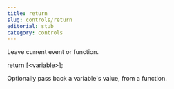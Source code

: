 ```yaml
---
title: return
slug: controls/return
editorial: stub
category: controls
---
```


<LSLControl name="return"/>

Leave current event or function.

return [&lt;variable&gt;];

Optionally pass back a variable's value, from a function.
